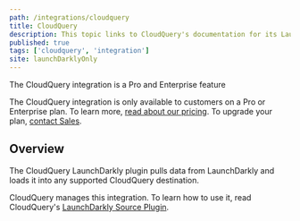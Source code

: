 ```yaml
---
path: /integrations/cloudquery
title: CloudQuery
description: This topic links to CloudQuery's documentation for its LaunchDarkly integration.
published: true
tags: ['cloudquery', 'integration']
site: launchDarklyOnly
---
```


<Callout intent="primary">
<CalloutTitle>The CloudQuery integration is a Pro and Enterprise feature</CalloutTitle>
<CalloutDescription>

The CloudQuery integration is only available to customers on a Pro or Enterprise plan. To learn more, [read about our pricing](https://launchdarkly.com/pricing/). To upgrade your plan, [contact Sales](https://launchdarkly.com/contact-sales/).

</CalloutDescription>
</Callout>

## Overview

The CloudQuery LaunchDarkly plugin pulls data from LaunchDarkly and loads it into any supported CloudQuery destination.

CloudQuery manages this integration. To learn how to use it, read CloudQuery's [LaunchDarkly Source Plugin](https://www.cloudquery.io/docs/plugins/sources/launchdarkly/overview).
